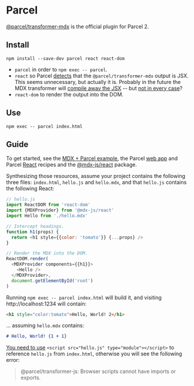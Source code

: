 
# Parcel

[@parcel/transformer-mdx][] is the official plugin for Parcel 2.

## Install

```shell
npm install --save-dev parcel react react-dom
```

- `parcel` in order to `npm exec -- parcel`.
- `react` so Parcel [detects][isjsx] that the `@parcel/transformer-mdx` output is JSX.
  This seems unnecessary, but actually it is.
  Probably in the future the MDX transformer will [compile away the JSX][xdm jsx] -- but [not in every case][xdm vue]?
- `react-dom` to render the output into the DOM.

## Use

```shell
npm exec -- parcel index.html
```

## Guide

To get started, see the [MDX + Parcel example][example], the Parcel [web app][web app recipe] and Parcel [React][react recipe] recipes and the [@mdx-js/react][] package.

Synthesizing those resources, assume your project contains the following three files: `index.html`, `hello.js` and `hello.mdx`, and that `hello.js` contains the following React:

```javascript
// hello.js
import ReactDOM from 'react-dom'
import {MDXProvider} from '@mdx-js/react'
import Hello from './hello.mdx'

// Intercept headings.
function h1(props) {
  return <h1 style={{color: 'tomato'}} {...props} />
}

// Render the MDX into the DOM.
ReactDOM.render(
  <MDXProvider components={{h1}}>
    <Hello />
  </MDXProvider>,
  document.getElementById('root')
)
```

Running `npm exec -- parcel index.html` will build it, and visiting http://localhost:1234 will contain:

```html
<h1 style="color:tomato">Hello, World! 2</h1>
```

... assuming `hello.mdx` contains:

```markdown
# Hello, World! {1 + 1}
```

<!-- eslint-disable react/no-unescaped-entities -->
<!-- https://github.com/mdx-js/mdx/pull/1626#discussion_r701205052 -->

<Note>

[You need to use][type=module] `<script src="hello.js" type="module"></script>` to reference `hello.js` from `index.html`, otherwise you will see the following error:

> @parcel/transformer-js: Browser scripts cannot have imports or exports.

</Note>

[@mdx-js/react]: https://www.npmjs.com/package/@mdx-js/react
[@parcel/transformer-mdx]: https://www.npmjs.com/package/@parcel/transformer-mdx
[example]: https://github.com/mdx-js/mdx/tree/main/examples/parcel
[isjsx]: https://github.com/parcel-bundler/parcel/blob/f03eddda4ca3de324586a163e3341ae88a8729d8/packages/transformers/js/src/JSTransformer.js#L225-L229
[react recipe]: https://v2.parceljs.org/recipes/react
[type=module]: https://v2.parceljs.org/languages/javascript/#:~:text=Parcel%20matches,one%20below.
[web app recipe]: https://v2.parceljs.org/getting-started/webapp
[xdm jsx]: https://github.com/wooorm/xdm#optionsjsx
[xdm vue]: https://github.com/wooorm/xdm#vue

